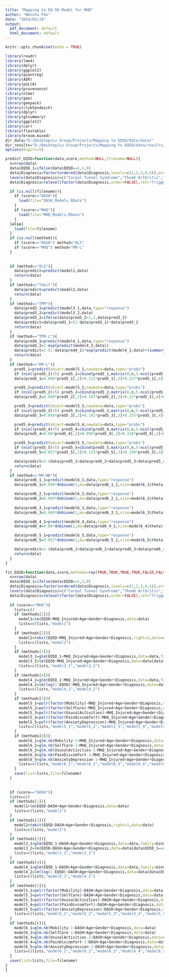 ---
title: "Mapping to EQ-5D Model for MHQ"
author: "Wenchu Pan"
date: "2024/03/24"
output:
  pdf_document: default
  html_document: default
---
```{r setup, include=FALSE}
knitr::opts_chunk$set(echo = TRUE)
```

```{r message=FALSE, warning=FALSE,results=FALSE}
library(readr)
library(lme4)
library(dplyr)
library(ggplot2)
library(quantreg)
library(AER)
library(poLCA)
library(provenance)
library(nlme)
library(gee)
library(geepack)
library(clubSandwich)
library(dplyr)
library(gtsummary)
library(ggplot2)
library(car)
library(flextable)
library(broom.mixed)
dir_data="D:/Desktop/Lu Group/Projects/Mapping to EQ5D/data/data/"           #directory for data
dir_results="D:/Desktop/Lu Group/Projects/Mapping to EQ5D/data/results/"
options(digits=5)
```



```{r message=FALSE, warning=FALSE,results=FALSE}
predict_EQ5D=function(data,score,method=NULL,filename=NULL){
  n=nrow(data)
  data$EQ5D_1=ifelse(data$EQ5D==1,1,0)
  data$Diagnosis=factor(ordered(data$Diagnosis,levels=c(1,2,3,4,5)),order=FALSE)
  levels(data$Diagnosis)=c("Carpal Tunnel Syndrome","Thumb Arthritis","Distal Radius Fracture","Hand Tendon Injury","Trigger Finger")
  data$Diagnosis=relevel(factor(data$Diagnosis,order=FALSE),ref="Trigger Finger")

  if (is.null(filename)){
    if (score=="DASH"){
      load(file="DASH_Models.RData")
    }
    if (score=="MHQ"){
      load(file="MHQ_Models.RData")
    }
  }else{
    load(file=filename)
  }
  if (is.null(method)){
    if (score=="DASH") method="OLS"
    if (score=="MHQ") method="RM-L"
  }
  
  
  if (method=="OLS"){
    data$predict=predict(model1,data)
    return(data)
  }
  if (method=="Tobit"){
    data$predict=predict(model2,data)
    return(data)
  }
  if (method=="TPM"){
    data$pred3_1=predict(model3_1,data,type="response")
    data$pred3_2=predict(model3_2,data)
    data$pred3_2=ifelse(data$pred3_2>1,1,data$pred3_2)
    data$predict=data$pred3_1+(1-data$pred3_1)*data$pred3_2
    return(data)
  }
  if (method=="TPM-L"){
    data$pred4_1=predict(model4_1,data,type="response")
    data$pred4_2=1-exp(predict(model4_2,data))
    data$predict=1-(1-data$pred4_1)*exp(predict(model4_2,data)+(summary(model4_2)$sigma)^2/2)
    return(data)
  }
  if (method=="RM-L"){
    pred5_1=predict(object=model5_1,newdata=data,type="probs")
    if (ncol(pred5_1)<5) pred5_1=cbind(pred5_1,matrix(0,n,5-ncol(pred5_1)))
    data$pred5_1=0.096*pred5_1[,2]+0.122*pred5_1[,3]+0.237*pred5_1[,4]+0.322*pred5_1[,5]

    pred5_2=predict(object=model5_2,newdata=data,type="probs")
    if (ncol(pred5_2)<5) pred5_2=cbind(pred5_2,matrix(0,n,5-ncol(pred5_2)))
    data$pred5_2=0.089*pred5_2[,2]+0.107*pred5_2[,3]+0.22*pred5_2[,4]+0.261*pred5_2[,5]

    pred5_3=predict(object=model5_3,newdata=data,type="probs")
    if (ncol(pred5_3)<5) pred5_3=cbind(pred5_3,matrix(0,n,5-ncol(pred5_3)))
    data$pred5_3=0.068*pred5_3[,2]+0.101*pred5_3[,3]+0.255*pred5_3[,4]+0.255*pred5_3[,5]

    pred5_4=predict(object=model5_4,newdata=data,type="probs")
    if (ncol(pred5_4)<5) pred5_4=cbind(pred5_4,matrix(0,n,5-ncol(pred5_4)))
    data$pred5_4=0.06*pred5_4[,2]+0.098*pred5_4[,3]+0.318*pred5_4[,4]+0.414*pred5_4[,5]

    pred5_5=predict(object=model5_5,newdata=data,type="probs")
    if (ncol(pred5_5)<5) pred5_5=cbind(pred5_5,matrix(0,n,5-ncol(pred5_5)))
    data$pred5_5=0.057*pred5_5[,2]+0.123*pred5_5[,3]+0.299*pred5_5[,4]+0.321*pred5_5[,5]

    data$predict=1-(data$pred5_1+data$pred5_2+data$pred5_3+data$pred5_4+data$pred5_5)
    return(data)
  }
  if (method=="RM-NB"){
    data$pred6_1_1=predict(model6_1,data,type="response")
    data$pred6_1=0.096*dnbinom(1,mu=data$pred6_1_1,size=model6_1$theta)+0.122*dnbinom(2,mu=data$pred6_1_1,size=model6_1$theta)+0.237*dnbinom(3,mu=data$pred6_1_1,size=model6_1$theta)+0.322*(1-pnbinom(3,mu=data$pred6_1_1,size=model6_1$theta))

    data$pred6_2_1=predict(model6_2,data,type="response")
    data$pred6_2=0.089*dnbinom(1,mu=data$pred6_2_1,size=model6_2$theta)+0.107*dnbinom(2,mu=data$pred6_2_1,size=model6_2$theta)+0.22*dnbinom(3,mu=data$pred6_2_1,size=model6_2$theta)+0.261*(1-pnbinom(3,mu=data$pred6_2_1,size=model6_2$theta))
  
    data$pred6_3_1=predict(model6_3,data,type="response")
    data$pred6_3=0.068*dnbinom(1,mu=data$pred6_3_1,size=model6_3$theta)+0.101*dnbinom(2,mu=data$pred6_3_1,size=model6_3$theta)+0.255*dnbinom(3,mu=data$pred6_3_1,size=model6_3$theta)+0.255*(1-pnbinom(3,mu=data$pred6_3_1,size=model6_3$theta))

    data$pred6_4_1=predict(model6_4,data,type="response")
    data$pred6_4=0.06*dnbinom(1,mu=data$pred6_4_1,size=model6_4$theta)+0.098*dnbinom(2,mu=data$pred6_4_1,size=model6_4$theta)+0.318*dnbinom(3,mu=data$pred6_4_1,size=model6_4$theta)+0.414*(1-pnbinom(3,mu=data$pred6_4_1,size=model6_4$theta))

    data$pred6_5_1=predict(model6_5,data,type="response")
    data$pred6_5=0.057*dnbinom(1,mu=data$pred6_5_1,size=model6_5$theta)+0.123*dnbinom(2,mu=data$pred6_5_1,size=model6_5$theta)+0.299*dnbinom(3,mu=data$pred6_5_1,size=model6_5$theta)+0.321*(1-pnbinom(3,mu=data$pred6_5_1,size=model6_5$theta))

    data$predict=1-(data$pred6_1+data$pred6_2+data$pred6_3+data$pred6_4+data$pred6_5)
    return(data)
  }
}
```


```{r message=FALSE, warning=FALSE,results=FALSE}
fit_EQ5D=function(data,score,methods=rep(TRUE,TRUE,TRUE,TRUE,FALSE,FALSE),filename='CustomModel.RData'){
  n=nrow(data)
  data$EQ5D_1=ifelse(data$EQ5D==1,1,0)
  data$Diagnosis=factor(ordered(data$Diagnosis,levels=c(1,2,3,4,5)),order=FALSE)
  levels(data$Diagnosis)=c("Carpal Tunnel Syndrome","Thumb Arthritis","Distal Radius Fracture","Hand Tendon Injury","Trigger Finger")
  data$Diagnosis=relevel(factor(data$Diagnosis,order=FALSE),ref="Trigger Finger")
 
  if (score=="MHQ"){
    lists=c()
    if (methods[1]){
      model1=lm(EQ5D~MHQ_Injured+Age+Gender+Diagnosis,data=data)
      lists=c(lists,"model1")
    } 
    if (methods[2]){
      model2=tobit(EQ5D~MHQ_Injured+Age+Gender+Diagnosis,right=1,data=data)
      lists=c(lists,"model2")
    }
    if (methods[3]){
      model3_1=glm(EQ5D_1~MHQ_Injured+Age+Gender+Diagnosis,data=data,family=binomial)
      model3_2=lm(EQ5D~MHQ_Injured+Age+Gender+Diagnosis,data=data[data$EQ5D_1==0,])
      lists=c(lists,"model3_1","model3_2")
    }
    if (methods[4]){
      model4_1=glm(EQ5D_1~MHQ_Injured+Age+Gender+Diagnosis,data=data,family=binomial)
      model4_2=lm(log(1-EQ5D)~MHQ_Injured+Age+Gender+Diagnosis,data=data[data$EQ5D_1==0,])
      lists=c(lists,"model4_1","model4_2")
    }
    if (methods[5]){
      model5_1=polr(factor(Mobility)~MHQ_Injured+Age+Gender+Diagnosis,data=data)
      model5_2=polr(factor(SelfCare)~MHQ_Injured+Age+Gender+Diagnosis,data=data)
      model5_3=polr(factor(UsusalActivities)~MHQ_Injured+Age+Gender+Diagnosis,data=data)
      model5_4=polr(factor(PainDiscomfort)~MHQ_Injured+Age+Gender+Diagnosis,data=data)
      model5_5=polr(factor(AnxietyDepression)~MHQ_Injured+Age+Gender+Diagnosis,data=data)
      lists=c(lists,"model5_1","model5_2","model5_3","model5_4","model5_5")
    }
    if (methods[6]){
      model6_1=glm.nb(Mobility-1~MHQ_Injured+Age+Gender+Diagnosis,data=data)
      model6_2=glm.nb(SelfCare-1~MHQ_Injured+Age+Gender+Diagnosis,data=data)
      model6_3=glm.nb(UsusalActivities-1~MHQ_Injured+Age+Gender+Diagnosis,data=data)
      model6_4=glm.nb(PainDiscomfort-1~MHQ_Injured+Age+Gender+Diagnosis,data=data)
      model6_5=glm.nb(AnxietyDepression-1~MHQ_Injured+Age+Gender+Diagnosis,data=data)
      lists=c(lists,"model6_1","model6_2","model6_3","model6_4","model6_5")
    }
    save(list=lists,file=filename)
  } 
  
  
  if (score=="DASH"){
  lists=c()
  if (methods[1]){
    model1=lm(EQ5D~DASH+Age+Gender+Diagnosis,data=data)
    lists=c(lists,"model1")
  } 
  if (methods[2]){
    model2=tobit(EQ5D~DASH+Age+Gender+Diagnosis,right=1,data=data)
    lists=c(lists,"model2")
  }
  if (methods[3]){
    model3_1=glm(EQ5D_1~DASH+Age+Gender+Diagnosis,data=data,family=binomial)
    model3_2=lm(EQ5D~DASH+Age+Gender+Diagnosis,data=data[data$EQ5D_1==0,])
    lists=c(lists,"model3_1","model3_2")
  }
  if (methods[4]){
    model4_1=glm(EQ5D_1~DASH+Age+Gender+Diagnosis,data=data,family=binomial)
    model4_2=lm(log(1-EQ5D)~DASH+Age+Gender+Diagnosis,data=data[data$EQ5D_1==0,])
    lists=c(lists,"model4_1","model4_2")
  }
  if (methods[5]){
    model5_1=polr(factor(Mobility)~DASH+Age+Gender+Diagnosis,data=data)
    model5_2=polr(factor(SelfCare)~DASH+Age+Gender+Diagnosis,data=data)
    model5_3=polr(factor(UsusalActivities)~DASH+Age+Gender+Diagnosis,data=data)
    model5_4=polr(factor(PainDiscomfort)~DASH+Age+Gender+Diagnosis,data=data)
    model5_5=polr(factor(AnxietyDepression)~DASH+Age+Gender+Diagnosis,data=data)
    lists=c(lists,"model5_1","model5_2","model5_3","model5_4","model5_5")
  }
  if (methods[6]){
    model6_1=glm.nb(Mobility-1~DASH+Age+Gender+Diagnosis,data=data)
    model6_2=glm.nb(SelfCare-1~DASH+Age+Gender+Diagnosis,data=data)
    model6_3=glm.nb(UsusalActivities-1~DASH+Age+Gender+Diagnosis,data=data)
    model6_4=glm.nb(PainDiscomfort-1~DASH+Age+Gender+Diagnosis,data=data)
    model6_5=glm.nb(AnxietyDepression-1~DASH+Age+Gender+Diagnosis,data=data)
    lists=c(lists,"model6_1","model6_2","model6_3","model6_4","model6_5")
  }
  save(list=lists,file=filename)
} 
}
```


